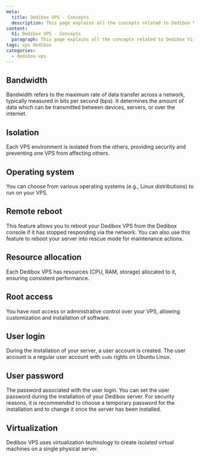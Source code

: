 ```yaml
---
meta:
  title: Dedibox VPS - Concepts
  description: This page explains all the concepts related to Dedibox Virtual Private Servers (VPS)
content:
  h1: Dedibox VPS - Concepts
  paragraph: This page explains all the concepts related to Dedibox Virtual Private Servers (VPS)
tags: vps dedibox
categories:
  - dedibox-vps
---
```


## Bandwidth

Bandwidth refers to the maximum rate of data transfer across a network, typically measured in bits per second (bps). It determines the amount of data which can be transmitted between devices, servers, or over the internet.

## Isolation

Each VPS environment is isolated from the others, providing security and preventing one VPS from affecting others.

## Operating system

You can choose from various operating systems (e.g., Linux distributions) to run on your VPS.

## Remote reboot

This feature allows you to reboot your Dedibox VPS from the Dedibox console if it has stopped responding via the network. You can also use this feature to reboot your server into rescue mode for maintenance actions.

## Resource allocation

Each Dedibox VPS has resources (CPU, RAM, storage) allocated to it, ensuring consistent performance.

## Root access

You have root access or administrative control over your VPS, allowing customization and installation of software.

## User login

During the installation of your server, a user account is created. The user account is a regular user account with `sudo` rights on Ubuntu Linux.

## User password

The password associated with the user login. You can set the user password during the installation of your Dedibox server. For security reasons, it is recommended to choose a temporary password for the installation and to change it once the server has been installed.

## Virtualization

Dedibox VPS uses virtualization technology to create isolated virtual machines on a single physical server.


